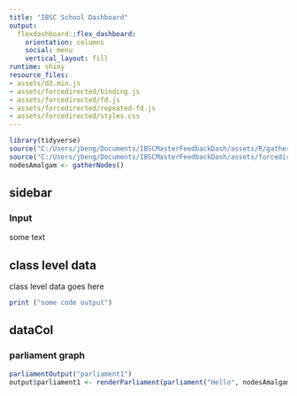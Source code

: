 ```yaml
---
title: "IBSC School Dashboard"
output:
  flexdashboard::flex_dashboard:
    orientation: columns
    social: menu
    vertical_layout: fill
runtime: shiny
resource_files:
- assets/d3.min.js
- assets/forcedirected/binding.js
- assets/forcedirected/fd.js
- assets/forcedirected/repeated-fd.js
- assets/forcedirected/styles.css
---
```


```r
library(tidyverse)
source("C:/Users/jbeng/Documents/IBSCMasterFeedbackDash/assets/R/gatherNodes.R")
source("C:/Users/jbeng/Documents/IBSCMasterFeedbackDash/assets/forcedirected/forcedirected.R")
nodesAmalgam <- gatherNodes()

```

sidebar {.sidebar}
--------------------------------------------------------------------------------

### Input

some text


class level data {data-width=400}
--------------------------------------------------------------------------------

class level data goes here

```r
print ("some code output")

```

dataCol {data-width=900}
--------------------------------------------------------------------------------
### parliament graph

```r

parliamentOutput("parliament1")
output$parliament1 <- renderParliament(parliament("Hello", nodesAmalgam))

```